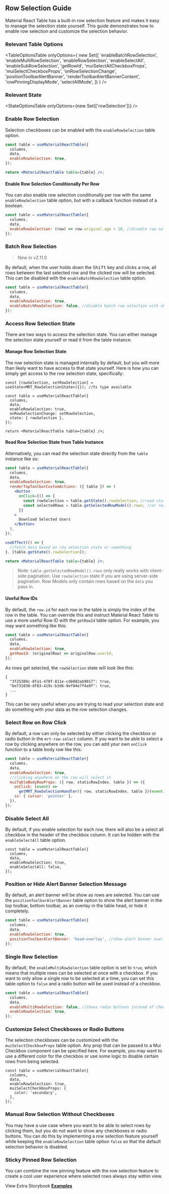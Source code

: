 
<Head>
  <title>{'Row Selection Guide - Material React Table V3 Docs'}</title>
  <meta
    name="description"
    content="How to add and customize row selection checkboxes in Material React Table"
  />
</Head>

## Row Selection Guide

Material React Table has a built-in row selection feature and makes it easy to manage the selection state yourself. This guide demonstrates how to enable row selection and customize the selection behavior.

### Relevant Table Options

<TableOptionsTable
  onlyOptions={
    new Set([
      'enableBatchRowSelection',
      'enableMultiRowSelection',
      'enableRowSelection',
      'enableSelectAll',
      'enableSubRowSelection',
      'getRowId',
      'muiSelectAllCheckboxProps',
      'muiSelectCheckboxProps',
      'onRowSelectionChange',
      'positionToolbarAlertBanner',
      'renderToolbarAlertBannerContent',
      'rowPinningDisplayMode',
      'selectAllMode',
    ])
  }
/>

### Relevant State

<StateOptionsTable onlyOptions={new Set(['rowSelection'])} />

### Enable Row Selection

Selection checkboxes can be enabled with the `enableRowSelection` table option.

```jsx
const table = useMaterialReactTable({
  columns,
  data,
  enableRowSelection: true,
});

return <MaterialReactTable table={table} />;
```

#### Enable Row Selection Conditionally Per Row

You can also enable row selection conditionally per row with the same `enableRowSelection` table option, but with a callback function instead of a boolean.

```jsx
const table = useMaterialReactTable({
  columns,
  data,
  enableRowSelection: (row) => row.original.age > 18, //disable row selection for rows with age <= 18
});
```

### Batch Row Selection

> New in v2.11.0

By default, when the user holds down the <kbd>Shift</kbd> key and clicks a row, all rows between the last selected row and the clicked row will be selected. This can be disabled with the `enableBatchRowSelection` table option.

```jsx
const table = useMaterialReactTable({
  columns,
  data,
  enableRowSelection: true,
  enableBatchRowSelection: false, //disable batch row selection with shift key
});
```

### Access Row Selection State

There are two ways to access the selection state. You can either manage the selection state yourself or read it from the table instance.

#### Manage Row Selection State

The row selection state is managed internally by default, but you will more than likely want to have access to that state yourself. Here is how you can simply get access to the row selection state, specifically:

```tsx
const [rowSelection, setRowSelection] = useState<MRT_RowSelectionState>({}); //ts type available

const table = useMaterialReactTable({
  columns,
  data,
  enableRowSelection: true,
  onRowSelectionChange: setRowSelection,
  state: { rowSelection },
});

return <MaterialReactTable table={table} />;
```

#### Read Row Selection State from Table Instance

Alternatively, you can read the selection state directly from the `table` instance like so:

```jsx
const table = useMaterialReactTable({
  columns,
  data,
  enableRowSelection: true,
  renderTopToolbarCustomActions: ({ table }) => (
    <Button
      onClick={() => {
        const rowSelection = table.getState().rowSelection; //read state
        const selectedRows = table.getSelectedRowModel().rows; //or read entire rows
      }}
    >
      Download Selected Users
    </Button>
  ),
});

useEffect(() => {
  //fetch data based on row selection state or something
}, [table.getState().rowSelection]);

return <MaterialReactTable table={table} />;
```

> Note: `table.getSelectedRowModel().rows` only really works with client-side pagination. Use `rowSelection` state if you are using server-side pagination. Row Models only contain rows based on the `data` you pass in.

#### Useful Row IDs

By default, the `row.id` for each row in the table is simply the index of the row in the table. You can override this and instruct Material React Table to use a more useful Row ID with the `getRowId` table option. For example, you may want something like this:

```jsx
const table = useMaterialReactTable({
  columns,
  data,
  enableRowSelection: true,
  getRowId: (originalRow) => originalRow.userId,
});
```

As rows get selected, the `rowSelection` state will look like this:

```tsx
{
  "3f25309c-8fa1-470f-811e-cdb082ab9017": true,
  "be731030-df83-419c-b3d6-9ef04e7f4a9f": true,
  ...
}
```

This can be very useful when you are trying to read your selection state and do something with your data as the row selection changes.

<EnableExample />

### Select Row on Row Click

By default, a row can only be selected by either clicking the checkbox or radio button in the `mrt-row-select` column. If you want to be able to select a row by clicking anywhere on the row, you can add your own `onClick` function to a table body row like this:

```jsx
const table = useMaterialReactTable({
  columns,
  data,
  enableRowSelection: true,
  //clicking anywhere on the row will select it
  muiTableBodyRowProps: ({ row, staticRowIndex, table }) => ({
    onClick: (event) =>
      getMRT_RowSelectionHandler({ row, staticRowIndex, table })(event), //import this helper function from material-react-table
    sx: { cursor: 'pointer' },
  }),
});
```

### Disable Select All

By default, if you enable selection for each row, there will also be a select all checkbox in the header of the checkbox column. It can be hidden with the `enableSelectAll` table option.

```tsx
const table = useMaterialReactTable({
  columns,
  data,
  enableRowSelection: true,
  enableSelectAll: false,
});
```

### Position or Hide Alert Banner Selection Message

By default, an alert banner will be show as rows are selected. You can use the `positionToolbarAlertBanner` table option to show the alert banner in the top toolbar, bottom toolbar, as an overlay in the table head, or hide it completely.

```jsx
const table = useMaterialReactTable({
  columns,
  data,
  enableRowSelection: true,
  positionToolbarAlertBanner: 'head-overlay', //show alert banner over table head, top toolbar, or bottom toolbar
});
```

### Single Row Selection

By default, the `enableMultiRowSelection` table option is set to `true`, which means that multiple rows can be selected at once with a checkbox. If you want to only allow a single row to be selected at a time, you can set this table option to `false` and a radio button will be used instead of a checkbox.

```jsx
const table = useMaterialReactTable({
  columns,
  data,
  enableMultiRowSelection: false, //shows radio buttons instead of checkboxes
  enableRowSelection: true,
});
```

<SingleExample />

### Customize Select Checkboxes or Radio Buttons

The selection checkboxes can be customized with the `muiSelectCheckboxProps` table option. Any prop that can be passed to a Mui Checkbox component can be specified here. For example, you may want to use a different color for the checkbox or use some logic to disable certain rows from being selected.

```tsx
const table = useMaterialReactTable({
  columns,
  data,
  enableRowSelection: true,
  muiSelectCheckboxProps: {
    color: 'secondary',
  },
});
```

<CustomizeExample />

### Manual Row Selection Without Checkboxes

You may have a use case where you want to be able to select rows by clicking them, but you do not want to show any checkboxes or radio buttons. You can do this by implementing a row selection feature yourself while keeping the `enableRowSelection` table option `false` so that the default selection behavior is disabled.

<ManualExample />

### Sticky Pinned Row Selection

You can combine the row pinning feature with the row selection feature to create a cool user experience where selected rows always stay within view.

<PinningExample />

View Extra Storybook **[Examples](https://www.material-react-table.dev/?path=/story/features-selection-examples)**
